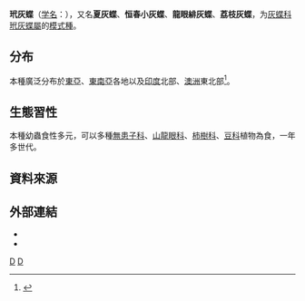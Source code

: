 {{NoteTA
|G1=Butterfly
}}
{{Speciesbox
| genus = Deudorix
| species = epijarbas
| authority = Moore, 1857
| image = Deudorix epijarbas menesicles ventral view 20121028.jpg
| image_caption = 台灣產亞種（''D. e. menesicles''）
}}

'''玳灰蝶'''（[[学名|学名]]：{{lang|la|'''''Deudorix epijarbas'''''}}），又名'''夏灰蝶'''、'''恒春小灰蝶'''、'''龍眼緋灰蝶'''、'''荔枝灰蝶'''，为[[灰蝶科|灰蝶科]][[玳灰蝶屬|玳灰蝶屬]]的[[模式種|模式種]]。

==分布==
本種廣泛分布於[[東亞|東亞]]、[[東南亞|東南亞]]各地以及[[印度|印度]]北部、[[澳洲|澳洲]]東北部<ref name="978-986-177-670-5">{{cite book|author=徐堉峰 |coauthors= |title=台灣蝴蝶圖鑑．中（灰蝶） |year=2013 |publisher=晨星出版社 |location=台中市 |isbn=978-986-177-670-5 }}</ref>。

==生態習性==
本種幼蟲食性多元，可以多種[[無患子科|無患子科]]、[[山龍眼科|山龍眼科]]、[[柿樹科|柿樹科]]、[[豆科|豆科]]植物為食，一年多世代。

==資料來源==
{{reflist}}

==外部連結==
* {{TaiBNET| zh=淡黑玳灰蝶 | id=345720 | binomial=Deudorix epijarbas | sub = menesicles | authority= Fruhstorfer, 1911 | var= | accessdate=2015--04-25}}
* {{Commonscat-inline|Deudorix epijarbas|玳灰蝶}}

{{Taxonbar}}

[[Category:玳灰蝶屬|D]]
[[Category:臺灣蝴蝶|D]]


{{Animal-stub}}